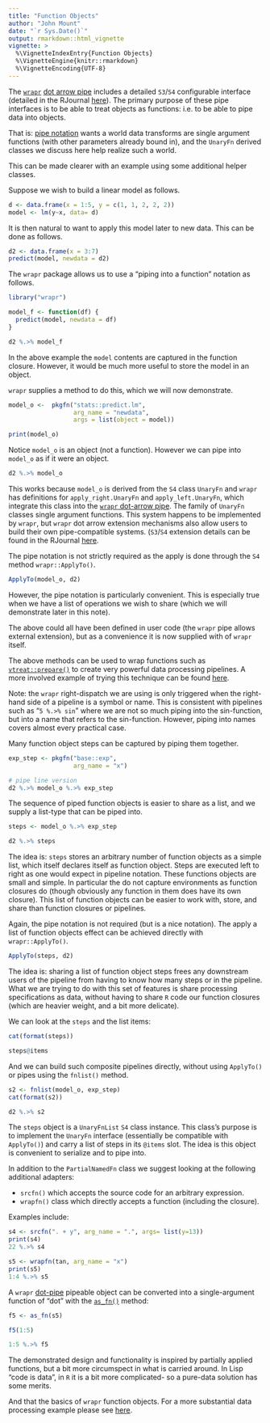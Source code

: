```yaml
---
title: "Function Objects"
author: "John Mount"
date: "`r Sys.Date()`"
output: rmarkdown::html_vignette
vignette: >
  %\VignetteIndexEntry{Function Objects}
  %\VignetteEngine{knitr::rmarkdown}
  %\VignetteEncoding{UTF-8}
---
```


The [`wrapr`](https://github.com/WinVector/wrapr) [dot arrow pipe](https://winvector.github.io/wrapr/reference/dot_arrow.html) includes a detailed `S3`/`S4` configurable interface (detailed in the RJournal [here](https://journal.r-project.org/archive/2018/RJ-2018-042/index.html)).  The primary
purpose of these pipe interfaces is to be able to treat objects as functions: i.e. to be
able to pipe data into objects.

That is: [pipe notation](https://winvector.github.io/wrapr/articles/dot_pipe.html) wants a world data transforms are single argument functions (with other
parameters already bound in), and the `UnaryFn` derived classes we discuss here help realize 
such a world.

This can be made clearer with an example using some additional helper classes.

Suppose we wish to build a linear model as follows.

```r
d <- data.frame(x = 1:5, y = c(1, 1, 2, 2, 2))
model <- lm(y~x, data= d)
```

It is then natural to want to apply this model later to new data.  This can be done as follows.

```r
d2 <- data.frame(x = 3:7)
predict(model, newdata = d2)
```

The `wrapr` package allows us to use a "piping into a function" notation as follows.

```r
library("wrapr")

model_f <- function(df) {
  predict(model, newdata = df)
}

d2 %.>% model_f
```

In the above example the `model` contents are captured in the function closure.  However, it would be much more useful to store the model in an object.

`wrapr` supplies a method to do this, which we will now demonstrate.

```r
model_o <-  pkgfn("stats::predict.lm",
                  arg_name = "newdata", 
                  args = list(object = model))

print(model_o)
```

Notice `model_o` is an object (not a function).  However we can pipe into `model_o` as if it were an object.

```r
d2 %.>% model_o
```

This works because `model_o` is derived from the `S4` class `UnaryFn` and  `wrapr` has definitions for `apply_right.UnaryFn` and `apply_left.UnaryFn`, which integrate this class into the [`wrapr` dot-arrow pipe](https://winvector.github.io/wrapr/reference/dot_arrow.html).  The family of `UnaryFn` classes single argument functions.  This system happens to be implemented by `wrapr`, but `wrapr` dot arrow extension mechanisms also allow users to build their own pipe-compatible systems. (`S3`/`S4` extension details can be found in the RJournal [here](https://journal.r-project.org/archive/2018/RJ-2018-042/index.html).

The pipe notation is not strictly required as the apply is done through the `S4` method `wrapr::ApplyTo()`.

```r
ApplyTo(model_o, d2) 
```

However, the pipe notation is particularly convenient.  This is especially true when we have a list of operations we wish to share (which we will demonstrate later in this note).

The above could all have been defined in user code (the `wrapr` pipe allows external extension), but as a convenience it is now supplied with of `wrapr` itself.

The above methods can be used to wrap functions such as [`vtreat::prepare()`](https://winvector.github.io/vtreat/reference/prepare.html) to create very powerful data processing pipelines.  A more involved example of trying this technique can be found [here](https://github.com/WinVector/vtreat/blob/master/extras/ModelingPipelines.md).


Note: the `wrapr` right-dispatch we are using is only triggered when the right-hand side of a pipeline is a symbol or name.  This is consistent with pipelines such as "`5 %.>% sin`" where we are not so much piping into the sin-function, but into a name that refers to the sin-function.  However, piping into names covers almost every practical case.

Many function object steps can be captured by piping them together.

```r
exp_step <- pkgfn("base::exp",
                  arg_name = "x")

# pipe line version
d2 %.>% model_o %.>% exp_step
```

The sequence of piped function objects is easier to share as a list, and we supply a list-type that can be piped into.

```r
steps <- model_o %.>% exp_step

d2 %.>% steps
```

The idea is: `steps` stores an arbitrary number of function objects as a simple list, which itself declares itself as function object.  Steps are executed left to right as one would expect in pipeline notation.  These functions objects are small and simple.  In particular the do not capture environments as function closures do (though obviously any function in them does have its own closure).  This list of function objects can be easier to work with, store, and share than function closures or pipelines.

Again, the pipe notation is not required (but is a nice notation).  The apply a list of function objects effect can be achieved directly with `wrapr::ApplyTo()`.

```r
ApplyTo(steps, d2)
```

The idea is: sharing a list of function object steps frees any downstream users of the pipeline from having to know how many steps or in the pipeline. What we are trying to do with this set of features is share processing specifications as data, without having to share `R` code our function closures (which are heavier weight, and a bit more delicate).  

We can look at the `steps` and the list items:

```r
cat(format(steps))

steps@items
```

And we can build such composite pipelines directly, without using `ApplyTo()` or pipes using the `fnlist()` method.

```r
s2 <- fnlist(model_o, exp_step)
cat(format(s2))

d2 %.>% s2
```


The `steps` object is a `UnaryFnList` `S4` class instance.  This class's  purpose is to implement the `UnaryFn` interface (essentially be compatible with `ApplyTo()`) and carry a list of steps in its `@items` slot.  The idea is this object is convenient to serialize and to pipe into.

In addition to the `PartialNamedFn` class we suggest looking at the following additional adapters:

 * `srcfn()` which accepts the source code for an arbitrary expression.
 * `wrapfn()` class which directly accepts a function (including the closure).
 
Examples include:

```r

s4 <- srcfn(". + y", arg_name = ".", args= list(y=13))
print(s4)
22 %.>% s4

s5 <- wrapfn(tan, arg_name = "x")
print(s5)
1:4 %.>% s5
```

A `wrapr` [dot-pipe](https://winvector.github.io/wrapr/reference/dot_arrow.html) pipeable object can be converted into a single-argument function of "dot" with the [`as_fn()`](https://winvector.github.io/wrapr/reference/as_fn.html) method:

```r
f5 <- as_fn(s5)

f5(1:5)

1:5 %.>% f5
```



The demonstrated design and functionality is inspired by partially applied functions, but a bit more circumspect in what is carried around.  In Lisp "code is data", in `R` it is a bit more complicated- so a pure-data solution has some merits.

And that the basics of `wrapr` function objects.  For a more substantial data processing example please see [here](https://github.com/WinVector/vtreat/blob/master/extras/ModelingPipelines.md).




